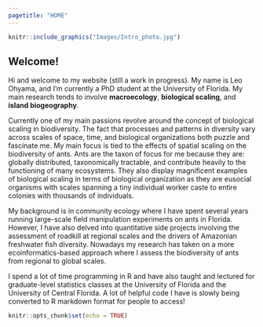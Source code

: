 ```yaml
---
pagetitle: "HOME"
---
```


```r
knitr::include_graphics("Images/Intro_photo.jpg")
```


## Welcome!

Hi and welcome to my website (still a work in progress). My name is Leo Ohyama, and I'm currently a PhD student at the University of Florida. My main research tends to involve **macroecology**, **biological scaling**, and **island biogeography**. 

Currently one of my main passions revolve around the concept of biological scaling in biodiversity. The fact that processes and patterns in diversity vary across scales of space, time, and biological organizations both puzzle and fascinate me. My main focus is tied to the effects of spatial scaling on the biodiversity of ants. Ants are the taxon of focus for me because they are: globally distributed, taxonomically tractable, and contribute heavily to the functioning of many ecosystems. They also display magnificent examples of biological scaling in terms of biological organization as they are eusocial organisms with scales spanning a tiny individual worker caste to entire colonies with thousands of individuals.

My background is in community ecology where I have spent several years running large-scale field manipulation experiments on ants in Florida. However, I have also delved into quantitative side projects involving the assessment of roadkill at regional scales and the drivers of Amazonian freshwater fish diversity. Nowadays my research has taken on a more ecoinformatics-based approach where I assess the biodiversity of ants from regional to global scales.

I spend a lot of time programming in R and have also taught and lectured for graduate-level statistics classes at the University of Florida and the University of Central Florida. A lot of helpful code I have is slowly being converted to R markdown format for people to access!

```r
knitr::opts_chunk$set(echo = TRUE)
```


